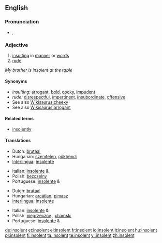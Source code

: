 ==English==

===Pronunciation===
* {{a|UK}} {{IPA|/ɪnˈsə.lənt/}}, {{SAMPA|/In"s@.l@nt/}}

===Adjective===
{{en-adj}}

# [[insulting]] in [[manner]] or [[word]]s
# [[rude]]
''My brother is insolent at the table''

====Synonyms====
* ''insulting:'' [[arrogant]], [[bold]], [[cocky]], [[impudent]]
* ''rude:''  [[disrespectful]], [[impertinent]], [[insubordinate]], [[offensive]]
* See also [[Wikisaurus:cheeky]]
* See also [[Wikisaurus:arrogant]]

====Related terms====
* [[insolently]]

====Translations====
{{trans-top|insulting in manner or words}}
* Dutch: [[brutaal]]
* Hungarian: [[szemtelen]], [[pökhendi]]
* [[Interlingua]]: [[insolente]]
{{trans-mid}}
* Italian: [[insolente]] {{m}} & {{f}}
* Polish: [[bezczelny]] {{m}}
* Portuguese: [[insolente]] {{m}} & {{f}}
{{trans-bottom}}

{{trans-top|rude}}
* Dutch: [[brutaal]]
* Hungarian: [[arcátlan]], [[pimasz]]
* [[Interlingua]]: [[insolente]]
{{trans-mid}}
* Italian: [[insolente]] {{m}} & {{f}}
* Polish: [[niegrzeczny]] {{m}}, [[chamski]] {{m}}
* Portuguese: [[insolente]] {{m}} & {{f}}
{{trans-bottom}}

[[de:insolent]]
[[et:insolent]]
[[el:insolent]]
[[fr:insolent]]
[[io:insolent]]
[[it:insolent]]
[[hu:insolent]]
[[pl:insolent]]
[[fi:insolent]]
[[ta:insolent]]
[[te:insolent]]
[[vi:insolent]]
[[zh:insolent]]